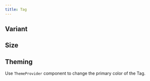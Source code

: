 ```yaml
---
title: Tag
---
```



## Variant

<Playground>
  <Flex gap="xl" css={{ p: '$8', bc: '$surface' }}>
    <Tag label="Primary" />
    <Tag variant="outline" label="Outline" />
    <Tag variant="secondary" label="Secondary" />
  </Flex>
</Playground>

## Size

<Playground>
  <Flex gap="xl" css={{ p: '$8', bc: '$surface' }}>
    <Tag label="Small (sm)" size="sm" />
    <Tag label="Medium (md)" size="md" />
    <Tag label="Large (lg)" size="lg" />
  </Flex>
</Playground>

## Theming

Use `ThemeProvider` component to change the primary color of the Tag.

<Playground>
  <ThemeProvider theme="orange">
    <Flex gap="xl" css={{ p: '$8' }}>
      <Tag label="Primary" />
      <Tag variant="outline" label="Secondary" />
      <Tag variant="secondary" label="Secondary" />
    </Flex>
  </ThemeProvider>
</Playground>
